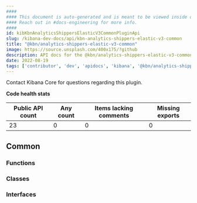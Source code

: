 ```yaml
---
####
#### This document is auto-generated and is meant to be viewed inside our experimental, new docs system.
#### Reach out in #docs-engineering for more info.
####
id: kibKbnAnalyticsShippersElasticV3CommonPluginApi
slug: /kibana-dev-docs/api/kbn-analytics-shippers-elastic-v3-common
title: "@kbn/analytics-shippers-elastic-v3-common"
image: https://source.unsplash.com/400x175/?github
description: API docs for the @kbn/analytics-shippers-elastic-v3-common plugin
date: 2022-08-19
tags: ['contributor', 'dev', 'apidocs', 'kibana', '@kbn/analytics-shippers-elastic-v3-common']
---
```




Contact Kibana Core for questions regarding this plugin.

**Code health stats**

| Public API count  | Any count | Items lacking comments | Missing exports |
|-------------------|-----------|------------------------|-----------------|
| 23 | 0 | 0 | 0 |

## Common

### Functions
<DocDefinitionList data={kbnAnalyticsShippersElasticV3CommonObj.common.functions}/>

### Classes
<DocDefinitionList data={kbnAnalyticsShippersElasticV3CommonObj.common.classes}/>

### Interfaces
<DocDefinitionList data={kbnAnalyticsShippersElasticV3CommonObj.common.interfaces}/>

